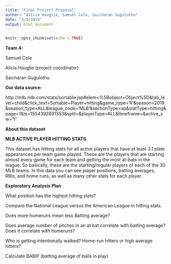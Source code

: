 ```yaml
---
title: "Final Project Proposal"
author: "Alicia Hauglie, Samuel Cole, Saicharan Gugulothu"
date: "4/3/2019"
output: html_document
---
```


```r
knitr::opts_chunk$set(echo = TRUE)
```

**Team 4:**

Samuel Cole 

Alicia Hauglie (project coordinator)

Saicharan Gugulothu



**Our data source:**

http://mlb.mlb.com/stats/sortable.jsp#elem=%5Bobject+Object%5D&tab_level=child&click_text=Sortable+Player+hitting&game_type='R'&season=2019&season_type=ALL&league_code='MLB'&sectionType=sp&statType=hitting&page=1&ts=1554392691353&split=&playerType=ALL&timeframe=&active_sw='Y'


**About this dataset**

**MLB ACTIVE PLAYER HITTING STATS**

This dataset has hitting stats for all active players that have at least 3.1 plate appearances per team game played. These are the players that are starting almost every game for each team and getting the most at-bats in the league. So basically, these are the starting/regular players of each of the 30 MLB teams. In this data you can see player positions, batting averages, RBIs, and home runs, as well as many other stats for each player. 


**Exploratory Analysis Plan**

What position has the highest hitting stats?

Compare the National League versus the American League in hitting stats.

Does more homeruns mean less Batting average?

Does average number of pitches in an at bat correlate with batting average?
  Does it correlate with homeruns?

Who is getting intentionally walked? Home-run hitters or high average hitters?

Calculate BABIP (batting average of balls in play)